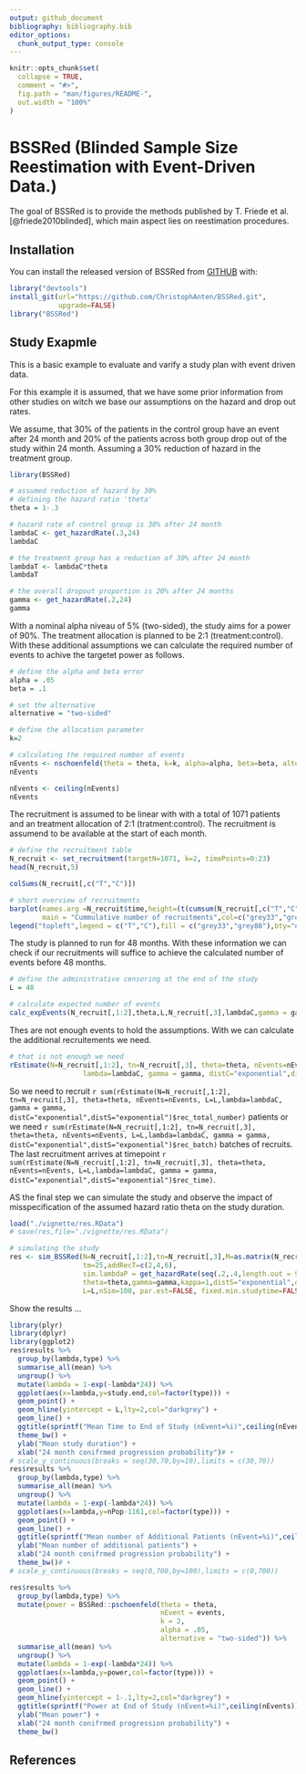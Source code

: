 ```yaml
---
output: github_document
bibliography: bibliography.bib
editor_options: 
  chunk_output_type: console
---
```


<!-- README.md is generated from README.Rmd. Please edit that file -->

```r
knitr::opts_chunk$set(
  collapse = TRUE,
  comment = "#>",
  fig.path = "man/figures/README-",
  out.width = "100%"
)
```

# BSSRed (Blinded Sample Size Reestimation with Event-Driven Data.)

<!-- badges: start -->
<!-- badges: end -->

The goal of BSSRed is to provide the methods published by T. Friede et al. [@friede2010blinded], which main aspect lies on reestimation procedures.

## Installation

You can install the released version of BSSRed from [GITHUB](https://github.com/ChristophAnten/BSSRed) with:


``` r
library("devtools")
install_git(url="https://github.com/ChristophAnten/BSSRed.git",
            upgrade=FALSE)
library("BSSRed")
```

## Study Exapmle

This is a basic example to evaluate and varify a study plan with event driven data. 

For this example it is assumed, that we have some prior information from other studies on witch we base our assumptions on the hazard and drop out rates.

We assume, that 30% of the patients in the control group have an event after 24 month and 20% of the patients across both group drop out of the study within 24 month. Assuming a 30% reduction of hazard in the treatment group. 

```r
library(BSSRed)

# assumed reduction of hazard by 30% 
# defining the hazard ratio 'theta'
theta = 1-.3

# hazard rate of control group is 30% after 24 month
lambdaC <- get_hazardRate(.3,24)
lambdaC

# the treatment group has a reduction of 30% after 24 month
lambdaT <- lambdaC*theta
lambdaT

# the overall dropout proportion is 20% after 24 months
gamma <- get_hazardRate(.2,24)
gamma
```

With a nominal alpha niveau of 5% (two-sided), the study aims for a power of 90%. The treatment allocation is planned to be 2:1 (treatment:control). With these additional assumptions we can calculate the required number of events to achive the targetet power as follows.

```r

# define the alpha and beta error
alpha = .05
beta = .1

# set the alternative 
alternative = "two-sided"

# define the allocation parameter
k=2

# calculating the required number of events
nEvents <- nschoenfeld(theta = theta, k=k, alpha=alpha, beta=beta, alternative = "two-sided")
nEvents

nEvents <- ceiling(nEvents)
nEvents
```

The recruitment is assumed to be linear with with a total of 1071 patients and an treatment allocation of 2:1 (tratment:control). The recruitment is assumend to be available at the start of each month.

```r

# define the recruitment table
N_recruit <- set_recruitment(targetN=1071, k=2, timePoints=0:23)
head(N_recruit,5)

colSums(N_recruit[,c("T","C")])

# short overview of recruitments
barplot(names.arg =N_recruit$time,height=(t(cumsum(N_recruit[,c("T","C")]))),
        main = "Cummulative number of recruitments",col=c("grey33","grey88"))
legend("topleft",legend = c("T","C"),fill = c("grey33","grey88"),bty="n")
```

The study is planned to run for 48 months. With these information we can check if our recruitments will suffice to achieve the calculated number of events \code{nEvent} before 48 months.

```r

# define the administrative censoring at the end of the study
L = 48

# calculate expected number of events
calc_expEvents(N_recruit[,1:2],theta,L,N_recruit[,3],lambdaC,gamma = gamma)
```

Thes are not enough events to hold the assumptions. With \code{rEstimate} we can calculate the additional recruitements we need.

```r
# that is not enough we need
rEstimate(N=N_recruit[,1:2], tn=N_recruit[,3], theta=theta, nEvents=nEvents, L=L,
                  lambda=lambdaC, gamma = gamma, distC="exponential",distS="exponential")
```

So we need to recruit `r sum(rEstimate(N=N_recruit[,1:2], tn=N_recruit[,3], theta=theta, nEvents=nEvents, L=L,lambda=lambdaC, gamma = gamma, distC="exponential",distS="exponential")$rec_total_number)` patients or we need `r sum(rEstimate(N=N_recruit[,1:2], tn=N_recruit[,3], theta=theta, nEvents=nEvents, L=L,lambda=lambdaC, gamma = gamma, distC="exponential",distS="exponential")$rec_batch)` batches of recruits. The last recruitment arrives at timepoint `r sum(rEstimate(N=N_recruit[,1:2], tn=N_recruit[,3], theta=theta, nEvents=nEvents, L=L,lambda=lambdaC, gamma = gamma, distC="exponential",distS="exponential")$rec_time)`.

AS the final step we can simulate the study and observe the impact of misspecification of the assumed hazard ratio theta on the study duration.

```r
load("./vignette/res.RData")
# save(res,file="./vignette/res.RData")
```

```r
# simulating the study
res <- sim_BSSRed(N=N_recruit[,1:2],tn=N_recruit[,3],M=as.matrix(N_recruit[24,1:2,drop=F]),
                  tm=25,addRecT=c(2,4,6),
                  sim.lambdaP = get_hazardRate(seq(.2,.4,length.out = 9),24), sigma=1,
                  theta=theta,gamma=gamma,kappa=1,distS="exponential",distC="exponential",nEvents=nEvents,
                  L=L,nSim=100, par.est=FALSE, fixed.min.studytime=FALSE, seed=235711)

```

Show the results ...

```r
library(plyr)
library(dplyr)
library(ggplot2)
res$results %>%
  group_by(lambda,type) %>%
  summarise_all(mean) %>%
  ungroup() %>%
  mutate(lambda = 1-exp(-lambda*24)) %>%
  ggplot(aes(x=lambda,y=study.end,col=factor(type))) +
  geom_point() +
  geom_hline(yintercept = L,lty=2,col="darkgrey") +
  geom_line() +
  ggtitle(sprintf("Mean Time to End of Study (nEvent=%i)",ceiling(nEvents))) +
  theme_bw() +
  ylab("Mean study duration") +
  xlab("24 month conifrmed progression probability")# +
# scale_y_continuous(breaks = seq(30,70,by=10),limits = c(30,70))
res$results %>%
  group_by(lambda,type) %>%
  summarise_all(mean) %>%
  ungroup() %>%
  mutate(lambda = 1-exp(-lambda*24)) %>%
  ggplot(aes(x=lambda,y=nPop-1161,col=factor(type))) +
  geom_point() +
  geom_line() +
  ggtitle(sprintf("Mean number of Additional Patients (nEvent=%i)",ceiling(nEvents))) +
  ylab("Mean number of additional patients") +
  xlab("24 month conifrmed progression probability") +
  theme_bw()# +
# scale_y_continuous(breaks = seq(0,700,by=100),limits = c(0,700))

res$results %>%
  group_by(lambda,type) %>%
  mutate(power = BSSRed::pschoenfeld(theta = theta,
                                     nEvent = events,
                                     k = 2,
                                     alpha = .05,
                                     alternative = "two-sided")) %>%
  summarise_all(mean) %>%
  ungroup() %>%
  mutate(lambda = 1-exp(-lambda*24)) %>%
  ggplot(aes(x=lambda,y=power,col=factor(type))) +
  geom_point() +
  geom_line() +
  geom_hline(yintercept = 1-.1,lty=2,col="darkgrey") +
  ggtitle(sprintf("Power at End of Study (nEvent=%i)",ceiling(nEvents))) +
  ylab("Mean power") +
  xlab("24 month conifrmed progression probability") +
  theme_bw()
```

## References
